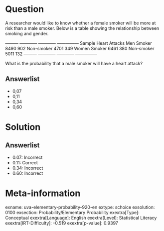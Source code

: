 Question
========

A researcher would like to know whether a female smoker will be more at risk than a male smoker. Below is a table showing the relationship between smoking and gender.

  --------- ------------ ------------ --------------- Sample Heart Attacks Men Smoker 8490 902 Non-smoker 4701 349 Women Smoker 6461 380 Non-smoker 5011 132 --------- ------------ ------------ ---------------

What is the probability that a male smoker will have a heart attack?

Answerlist
----------

* 0,07
* 0,11
* 0,34
* 0,60

Solution
========

Answerlist
----------

* 0.07: Incorrect
* 0.11: Correct
* 0.34: Incorrect
* 0.60: Incorrect

Meta-information
================
exname: uva-elementary-probability-920-en
extype: schoice
exsolution: 0100
exsection: Probability/Elementary Probability
exextra[Type]: Conceptual
exextra[Language]: English
exextra[Level]: Statistical Literacy
exextra[IRT-Difficulty]: -0.519
exextra[p-value]: 0.9397
